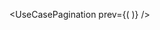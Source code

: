 <UseCaseHeader
    color="138, 103, 171"
    image="/images/docs/use-cases/icons/events.svg"
    title="Events"
    description="Using World ID, and particularly relying on global proof of personhood, can be used to build a truly democratic, one person one vote, system as well as novel voting systems"
/>

<UseCasePagination
    prev={(
        <UseCasePaginationItem
            image="/images/docs/use-cases/icons/marketplaces.svg"
            title="Marketplaces"
            url="/use-cases/marketplaces"
        />
    )}
/>
